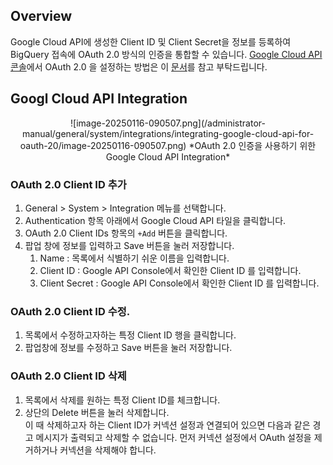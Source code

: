 ## Overview

Google Cloud API에 생성한 Client ID 및 Client Secret을 정보를 등록하여 BigQuery 접속에 OAuth 2.0 방식의 인증을 통합할 수 있습니다. [Google Cloud API 콘솔](https://console.cloud.google.com/apis/credentials)에서 OAuth 2.0 을 설정하는 방법은 이 [문서](https://support.google.com/cloud/answer/6158849?hl=en)를 참고 부탁드립니다.

## Googl Cloud API Integration

<p align="center">
![image-20250116-090507.png](/administrator-manual/general/system/integrations/integrating-google-cloud-api-for-oauth-20/image-20250116-090507.png)
*OAuth 2.0 인증을 사용하기 위한 Google Cloud API Integration*
</p>

### OAuth 2.0 Client ID 추가

1. General &gt; System &gt; Integration 메뉴를 선택합니다.
2. Authentication 항목 아래에서 Google Cloud API 타일을 클릭합니다.
3. OAuth 2.0 Client IDs 항목의 `+Add` 버튼을 클릭합니다.<br/>
4. 팝업 창에 정보를 입력하고 Save 버튼을 눌러 저장합니다.<br/>
    1. Name : 목록에서 식별하기 쉬운 이름을 입력합니다.
    2. Client ID : Google API Console에서 확인한 Client ID 를 입력합니다.
    3. Client Secret : Google API Console에서 확인한 Client ID 를 입력합니다.

### OAuth 2.0 Client ID 수정.

1. 목록에서 수정하고자하는 특정 Client ID 행을 클릭합니다.
2. 팝업창에 정보를 수정하고 Save 버튼을 눌러 저장합니다.

### OAuth 2.0 Client ID 삭제

1. 목록에서 삭제를 원하는 특정 Client ID를 체크합니다.<br/>
2. 상단의 Delete 버튼을 눌러 삭제합니다. <br/>이 때 삭제하고자 하는 Client ID가 커넥션 설정과 연결되어 있으면 다음과 같은 경고 메시지가 출력되고 삭제할 수 없습니다. 먼저 커넥션 설정에서 OAuth 설정을 제거하거나 커넥션을 삭제해야 합니다.<br/>
